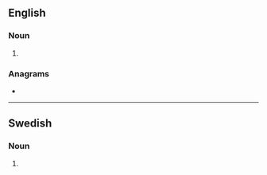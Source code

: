{{also|Testers}}
==English==

===Noun===
{{head|en|noun form}}

# {{plural of|en|tester}}

===Anagrams===
* {{anagrams|en|a=eersstt|restest|retests|setters|streets|tersest}}

----

==Swedish==

===Noun===
{{head|sv|noun form}}

# {{sv-noun-form-indef-gen-pl|test}}